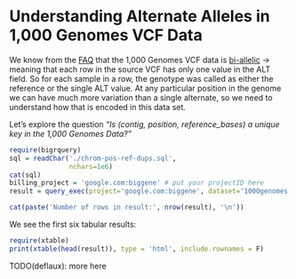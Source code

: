 <!-- R Markdown Documentation, DO NOT EDIT THE PLAIN MARKDOWN VERSION OF THIS FILE -->

<!-- Copyright 2014 Google Inc. All rights reserved. -->

<!-- Licensed under the Apache License, Version 2.0 (the "License"); -->
<!-- you may not use this file except in compliance with the License. -->
<!-- You may obtain a copy of the License at -->

<!--     http://www.apache.org/licenses/LICENSE-2.0 -->

<!-- Unless required by applicable law or agreed to in writing, software -->
<!-- distributed under the License is distributed on an "AS IS" BASIS, -->
<!-- WITHOUT WARRANTIES OR CONDITIONS OF ANY KIND, either express or implied. -->
<!-- See the License for the specific language governing permissions and -->
<!-- limitations under the License. -->

Understanding Alternate Alleles in 1,000 Genomes VCF Data
========================================================

We know from the [FAQ](http://www.1000genomes.org/faq/are-all-genotype-calls-current-release-vcf-files-bi-allelic) that the 1,000 Genomes VCF data is [bi-allelic](http://www.1000genomes.org/faq/are-all-genotype-calls-current-release-vcf-files-bi-allelic) → meaning that each row in the source VCF has only one value in the ALT field.  So for each sample in a row, the genotype was called as either the reference or the single ALT value.  At any particular position in the genome we can have much more variation than a single alternate, so we need to understand how that is encoded in this data set.

Let’s explore the question _“Is (contig, position, reference_bases) a unique key in the 1,000 Genomes Data?”_

```r
require(bigrquery)
sql = readChar('./chrom-pos-ref-dups.sql',
               nchars=1e6)
cat(sql)
billing_project = 'google.com:biggene' # put your projectID here
result = query_exec(project='google.com:biggene', dataset='1000genomes', query=sql, billing = billing_project)
```

```r
cat(paste('Number of rows in result:', nrow(result), '\n'))
```

We see the first six tabular results:
```r
require(xtable)
print(xtable(head(result)), type = 'html', include.rownames = F)
```

TODO(deflaux): more here